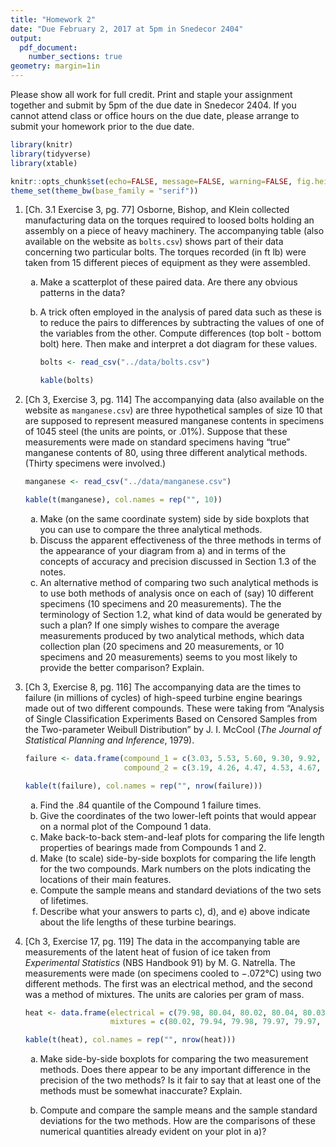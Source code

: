```yaml
---
title: "Homework 2"
date: "Due February 2, 2017 at 5pm in Snedecor 2404"
output: 
  pdf_document:
    number_sections: true
geometry: margin=1in
---
```


Please show all work for full credit. Print and staple your assignment together and submit by 5pm of the due date in Snedecor 2404. If you cannot attend class or office hours on the due date, please arrange to submit your homework prior to the due date.

```r
library(knitr)
library(tidyverse)
library(xtable)

knitr::opts_chunk$set(echo=FALSE, message=FALSE, warning=FALSE, fig.height = 2)
theme_set(theme_bw(base_family = "serif"))
```

1.  [Ch. 3.1 Exercise 3, pg. 77] Osborne, Bishop, and Klein collected manufacturing data on the torques required to loosed bolts holding an assembly on a piece of heavy machinery. The accompanying table (also available on the website as `bolts.csv`) shows part of their data concerning two particular bolts. The torques recorded (in ft lb) were taken from 15 different pieces of equipment as they were assembled.
    a) Make a scatterplot of these paired data. Are there any obvious patterns in the data?
    b) A trick often employed in the analysis of pared data such as these is to reduce the pairs to differences by subtracting the values of one of the variables from the other. Compute differences (top bolt - bottom bolt) here. Then make and interpret a dot diagram for these values.
            
        ```r
        bolts <- read_csv("../data/bolts.csv")
        
        kable(bolts)
        ```
        
2. [Ch 3, Exercise 3, pg. 114] The accompanying data (also available on the website as `manganese.csv`) are three hypothetical samples of size 10 that are supposed to represent measured manganese contents in specimens of 1045 steel (the units are points, or .01%). Suppose that these measurements were made on standard specimens having "true" manganese contents of 80, using three different analytical methods. (Thirty specimens were involved.)

    
    ```r
    manganese <- read_csv("../data/manganese.csv")
    
    kable(t(manganese), col.names = rep("", 10))
    ```
    
    a) Make (on the same coordinate system) side by side boxplots that you can use to compare the three analytical methods.
    b) Discuss the apparent effectiveness of the three methods in terms of the appearance of your diagram from a) and in terms of the concepts of accuracy and precision discussed in Section 1.3 of the notes.
    c) An alternative method of comparing two such analytical methods is to use both methods of analysis once on each of (say) 10 different specimens (10 specimens and 20 measurements). The the terminology of Section 1.2, what kind of data would be generated by such a plan? If one simply wishes to compare the average measurements produced by two analytical methods, which data collection plan (20 specimens and 20 measurements, or 10 specimens and 20 measurements) seems to you most likely to provide the better comparison? Explain.
    
3. [Ch 3, Exercise 8, pg. 116] The accompanying data are the times to failure (in millions of cycles) of high-speed turbine engine bearings made out of two different compounds. These were taking from "Analysis of Single Classification Experiments Based on Censored Samples from the Two-parameter Weibull Distribution" by J. I. McCool (*The Journal of Statistical Planning and Inference*, 1979).
    
    ```r
    failure <- data.frame(compound_1 = c(3.03, 5.53, 5.60, 9.30, 9.92, 12.51, 12.95, 15.21, 16.04, 16.84),
                          compound_2 = c(3.19, 4.26, 4.47, 4.53, 4.67, 4.69, 5.78, 6.79, 9.37, 12.75))
    
    kable(t(failure), col.names = rep("", nrow(failure)))
    ```
    
    a) Find the .84 quantile of the Compound 1 failure times.
    b) Give the coordinates of the two lower-left points that would appear on a normal plot of the Compound 1 data.
    c) Make back-to-back stem-and-leaf plots for comparing the life length properties of bearings made from Compounds 1 and 2.
    d) Make (to scale) side-by-side boxplots for comparing the life length for the two compounds. Mark numbers on the plots indicating the locations of their main features.
    e) Compute the sample means and standard deviations of the two sets of lifetimes.
    f) Describe what your answers to parts c), d), and e) above indicate about the life lengths of these turbine bearings.
    
4. [Ch 3, Exercise 17, pg. 119] The data in the accompanying table are measurements of the latent heat of fusion of ice taken from *Experimental Statistics* (NBS Handbook 91) by M. G. Natrella. The measurements were made (on specimens cooled to $-.072$°C) using two different methods. The first was an electrical method, and the second was a method of mixtures. The units are calories per gram of mass.

    ```r
    heat <- data.frame(electrical = c(79.98, 80.04, 80.02, 80.04, 80.03, 80.03, 80.04, 79.97, 80.05, 80.03, 80.02, 80.00, 80.02),
                       mixtures = c(80.02, 79.94, 79.98, 79.97, 79.97, 80.03, 79.95, 79.97, rep("", 5)))
    
    kable(t(heat), col.names = rep("", nrow(heat)))
    ```
    
    a) Make side-by-side boxplots for comparing the two measurement methods. Does there appear to be any important difference in the precision of the two methods? Is it fair to say that at least one of the methods must be somewhat inaccurate? Explain.
    
    b) Compute and compare the sample means and the sample standard deviations for the two methods. How are the comparisons of these numerical quantities already evident on your plot in a)?
    


